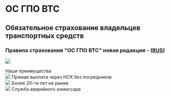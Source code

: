 <div class="mx-auto max-w-4xl py-10">

# ОС ГПО ВТС

## Обязательное страхование владельцев транспортных средств

### Правила страхования "ОС ГПО ВТС" новая редакция - ([RUS](https://www.nsk.kz/media/rules/%D0%9F%D1%80%D0%B0%D0%B2%D0%B8%D0%BB%D0%B0%20%D0%BE%D0%B1%D1%8F%D0%B7%D0%B0%D1%82%D0%B5%D0%BB%D1%8C%D0%BD%D0%BE%D0%B3%D0%BE%20%D1%81%D1%82%D1%80%D0%B0%D1%85%D0%BE%D0%B2%D0%B0%D0%BD%D0%B8%D1%8F%20%D0%B3%D1%80%D0%B0%D0%B6%D0%B4%D0%B0%D0%BD%D1%81%D0%BA%D0%BE-%D0%BF%D1%80%D0%B0%D0%B2%D0%BE%D0%B2%D0%BE%D0%B9%20%D0%BE%D1%82%D0%B2%D0%B5%D1%82%D1%81%D1%82%D0%B2%D0%B5%D0%BD%D0%BD%D0%BE%D1%81%D1%82%D0%B8%20%D0%B2%D0%BB%D0%B0%D0%B4%D0%B5%D0%BB%D1%8C%D1%86%D0%B5%D0%B2%20%D1%82%D1%80%D0%B0%D0%BD%D1%81%D0%BF%D0%BE%D1%80%D1%82%D0%BD%D1%8B%D1%85%20%D1%81%D1%80%D0%B5%D0%B4%D1%81%D1%82%D0%B2%20RUS_1699845626.pdf))

![](https://www.nsk.kz/media/products/be/1544521953u91w0.jpg)

<div class="mt-10 text-center text-4xl font-bold">Наши преимущества</div>

<div class="mt-10 flex flex-wrap justify-around gap-4">

<div class="w-1/4 text-center">
  <img
    class="mx-auto"
    src="https://www.nsk.kz/media/product_benefits/fb/14811967883utm0.svg"
  />
  Прямая выплата через НСК без посредников
</div>

<div class="w-1/4 text-center">
  <img
    class="mx-auto"
    src="https://www.nsk.kz/media/product_benefits/ly/1481216656gsuav.svg"
  />
  Более 20-ти лет на рынке
</div>

<div class="w-1/4 text-center">
  <img
    class="mx-auto"
    src="https://www.nsk.kz/media/product_benefits/dy/14815141999h1ps.svg"
  />
  Служба аварийного комиссара
</div>
</div>

</div>
